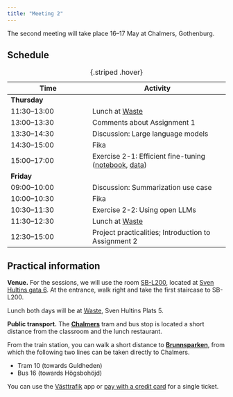 ```yaml
---
title: "Meeting 2"
---
```


The second meeting will take place 16&ndash;17 May at Chalmers, Gothenburg.

## Schedule

| Time | Activity |
|------|----------|
| **Thursday** | |
| 11:30–13:00 | Lunch at [Waste](https://maps.app.goo.gl/6V9uAXxUdLLVop2Y8) |
| 13:00–13:30 | Comments about Assignment 1 |
| 13:30–14:30 | Discussion: Large language models |
| 14:30–15:00 | Fika |
| 15:00–17:00 | Exercise 2-1: Efficient fine-tuning ([notebook](peft/parameter-efficient-finetuning.ipynb), [data](https://github.com/liu-nlp/dl4nlp/tree/main/website/modules/module2/peft/)) |
| **Friday** | |
| 09:00–10:00 | Discussion: Summarization use case |
| 10:00–10:30 | Fika |
| 10:30–11:30 | Exercise 2-2: Using open LLMs |
| 11:30–12:30 | Lunch at [Waste](https://maps.app.goo.gl/6V9uAXxUdLLVop2Y8) | 
| 12:30–15:00 | Project practicalities; Introduction to Assignment 2 |
: {.striped .hover}

## Practical information

**Venue.** For the sessions, we will use the room [SB-L200](https://maps.chalmers.se/#b7834339-e8ef-4c9a-b593-b89854ccfa72), located at [Sven Hultins gata 6](https://maps.app.goo.gl/bVfwLpVusv3LoGKk7).
At the entrance, walk right and take the first staircase to SB-L200.

Lunch both days will be at [Waste](https://maps.app.goo.gl/6V9uAXxUdLLVop2Y8), Sven Hultins Plats 5.

**Public transport.** The [**Chalmers**](https://maps.app.goo.gl/sk3ygGvYDt2wcfEN8) tram and bus stop is located a short distance from the classroom and the lunch restaurant.

From the train station, you can walk a short distance to [**Brunnsparken**](https://maps.app.goo.gl/1Zi2gNZNvEWeLzHk9), from which the following two lines can be taken directly to Chalmers.

* Tram 10 (towards Guldheden)
* Bus 16 (towards Högsbohöjd)

You can use the [Västtrafik](https://www.vasttrafik.se/en/) app or [pay with a credit card](https://www.vasttrafik.se/en/Tickets/more-about-tickets/Tap-payment/) for a single ticket.